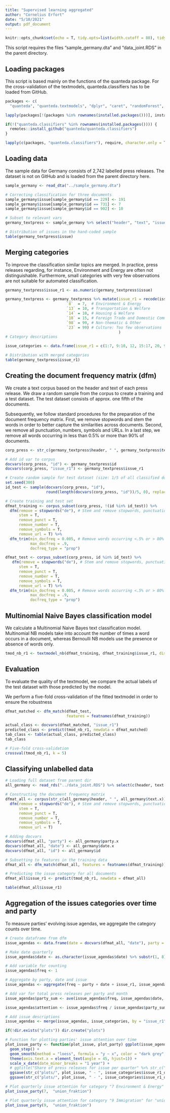 ```yaml
---
title: "Supervised learning aggregated"
author: "Cornelius Erfort"
date: "5/10/2021"
output: pdf_document
---
```


```r
knitr::opts_chunk$set(echo = T, tidy.opts=list(width.cutoff = 80), tidy = T)

```

This script requires the files "sample_germany.dta" and "data_joint.RDS" in the parent directory.

## Loading packages

This script is based mainly on the functions of the quanteda package. For the cross-validation of the textmodels, quanteda.classifiers has to be loaded from GitHub.

```r
packages <- c(
  "quanteda", "quanteda.textmodels", "dplyr", "caret", "randomForest", "tm", "beepr", "rmarkdown", "e1071", "penalized", "plyr", "readr", "repr", "ggplot2", "rsample", "remotes", "stringr", "formatR", "haven", "lubridate")

lapply(packages[!(packages %in% rownames(installed.packages()))], install.packages)

if(!("quanteda.classifiers" %in% rownames(installed.packages()))) {
  remotes::install_github("quanteda/quanteda.classifiers")
} 

lapply(c(packages, "quanteda.classifiers"), require, character.only = T)

```

## Loading data

The sample data for Germany consists of 2,742 labelled press releases. The dataset is not  on GitHub and is loaded from the parent directory here.

```r
sample_germany <- read_dta("../sample_germany.dta")

# Correcting classification for three documents
sample_germany$issue[sample_germany$id == 229] <- 191
sample_germany$issue[sample_germany$id == 731] <- 7
sample_germany$issue[sample_germany$id == 902] <- 10

# Subset to relevant vars
germany_textpress <- sample_germany %>% select("header", "text", "issue", "position", "id")

# Distribution of issues in the hand-coded sample
table(germany_textpress$issue)

```

## Merging categories

To improve the classification similar topics are merged. In practice, press releases regarding, for instance, Environment and Energy are often not distinguishable. Furthermore, small categories with very few observations are not suitable for automated classification.

```r
germany_textpress$issue_r1 <- as.numeric(germany_textpress$issue)

germany_textpress <- germany_textpress %>% mutate(issue_r1 = recode(issue_r1,
                           `8`  = 7,  # Environment & Energy
                           `13` = 10, # Transportation & Welfare
                           `14` = 10, # Housing & Welfare
                           `18` = 15, # Foreign Trade and Domestic Commerce
                           `98` = 99, # Non-thematic & Other
                           `23` = 99) # Culture: Too few observations
                                                  )
# Category descriptions

issue_categories <- data.frame(issue_r1 = c(1:7, 9:10, 12, 15:17, 20, 99, 191:192), issue_r1_descr = c("Macroeconomics", "Civil Rights", "Health", "Agriculture", "Labor", "Education", "Env. & Energy", "Immigration", "Welfare", "Law & Crime", "Commerce", "Defense", "Technology", "Gov. Ops.", "Other", "Int. Aff.", "EU"))

# Distribution with merged categories
table(germany_textpress$issue_r1)

```

## Creating the document frequency matrix (dfm)

We create a text corpus based on the header and text of each press release. We draw a random sample from the corpus to create a training and a test dataset. The test dataset consists of approx. one fifth of the documents.

Subsequently, we follow standard procedures for the preparation of the document frequency matrix. First, we remove stopwords and stem the words in order to better capture the similarities across documents. Second, we remove all punctuation, numbers, symbols and URLs. In a last step, we remove all words occurring in less than 0.5% or more than 90% of documents.

```r
corp_press <- str_c(germany_textpress$header, " ", germany_textpress$text) %>% corpus()

# Add id var to corpus
docvars(corp_press, "id") <- germany_textpress$id
docvars(corp_press, "issue_r1") <- germany_textpress$issue_r1

# Create random sample for test dataset (size: 1/5 of all classified documents)
set.seed(300)
id_test <- sample(docvars(corp_press, "id"), 
                  round(length(docvars(corp_press, "id"))/5, 0), replace = FALSE)

# Create training and test set 
dfmat_training <- corpus_subset(corp_press, !(id %in% id_test)) %>%
  dfm(remove = stopwords("de"), # Stem and remove stopwords, punctuation etc.
      stem = T, 
      remove_punct = T, 
      remove_number = T, 
      remove_symbols = T, 
      remove_url = T) %>% 
  dfm_trim(min_docfreq = 0.005, # Remove words occurring <.5% or > 80% of docs
           max_docfreq = .9, 
           docfreq_type = "prop") 

dfmat_test <- corpus_subset(corp_press, id %in% id_test) %>% 
   dfm(remove = stopwords("de"), # Stem and remove stopwords, punctuation etc.
      stem = T, 
      remove_punct = T, 
      remove_number = T, 
      remove_symbols = T, 
      remove_url = T) %>% 
  dfm_trim(min_docfreq = 0.005, # Remove words occurring <.5% or > 80% of docs
           max_docfreq = .9, 
           docfreq_type = "prop") 


```


## Multinomial Naive Bayes classification model

We calculate a Multinomial Naive Bayes text classification model. Multinomial NB models take into account the number of times a word occurs in a document, whereas Bernoulli NB models use the presence or absence of words only.

```r

tmod_nb_r1 <- textmodel_nb(dfmat_training, dfmat_training$issue_r1, distribution = "multinomial")

```


## Evaluation

To evaluate the quality of the textmodel, we compare the actual labels of the test dataset with those predicted by the model.

We perform a five-fold cross-validation of the fitted textmodel in order to ensure the robustness

```r

dfmat_matched <- dfm_match(dfmat_test, 
                           features = featnames(dfmat_training))

actual_class <- docvars(dfmat_matched, "issue_r1")
predicted_class <- predict(tmod_nb_r1, newdata = dfmat_matched)
tab_class <- table(actual_class, predicted_class)
tab_class

# Five-fold cross-validation
crossval(tmod_nb_r1, k = 5) 


```



## Classifying unlabelled data

```r

# Loading full dataset from parent dir
all_germany <- read_rds("../data_joint.RDS") %>% select(c(header, text.x, date.x, issue, party.x, id))

# Constructing the document frequency matrix
dfmat_all <- corpus(str_c(all_germany$header, " ", all_germany$text.x)) %>% 
  dfm(remove = stopwords("de"), # Stem and remove stopwords, punctuation etc.
      stem = T, 
      remove_punct = T, 
      remove_number = T, 
      remove_symbols = T, 
      remove_url = T)

# Adding docvars
docvars(dfmat_all, "party") <- all_germany$party.x
docvars(dfmat_all, "date") <- all_germany$date.x
docvars(dfmat_all, "id") <- all_germany$id

# Subsetting to features in the training data
dfmat_all <- dfm_match(dfmat_all, features = featnames(dfmat_training)) 

# Predicting the issue category for all documents
dfmat_all$issue_r1 <- predict(tmod_nb_r1, newdata = dfmat_all)

table(dfmat_all$issue_r1)

```


## Aggregation of the issues categories over time and party

To measure parties' evolving issue agendas, we aggregate the category counts over time.

```r

# Create dataframe from dfm
issue_agendas <- data.frame(date = docvars(dfmat_all, "date"), party = docvars(dfmat_all, "party"), issue_r1 = docvars(dfmat_all, "issue_r1"))

# Make date quarterly
issue_agendas$date <- as.character(issue_agendas$date) %>% substr(1, 8) %>% str_c("15") %>% str_replace_all(c("-01-" = "-02-", "-03-" = "-02-", "-04-" = "-05-", "-06-" = "-05-", "-07-" = "-08-", "-09-" = "-08-", "-10-" = "-11-", "-12-" = "-11-")) %>%  ymd()

# Add variable for counting
issue_agendas$freq <- 1

# Aggregate by party, date and issue
issue_agendas <- aggregate(freq ~ party + date + issue_r1, issue_agendas, sum)

# Add var for total press releases per party and month
issue_agendas$party_sum <- ave(issue_agendas$freq, issue_agendas$date, issue_agendas$party, FUN = sum)

issue_agendas$attention <- issue_agendas$freq / issue_agendas$party_sum

# Add issue descriptions
issue_agendas <- merge(issue_agendas, issue_categories, by = "issue_r1")

if(!dir.exists("plots")) dir.create("plots")

# Function for plotting parties' issue attention over time
plot_issue_party <- function(plot_issue, plot_party) ggplot(issue_agendas %>% filter(issue_r1 == plot_issue & party == plot_party), aes(x = date, y = attention)) +
  geom_step() +
  geom_smooth(method = "loess", formula = "y ~ x", color = "dark grey", lty = 3, se = F) +
  theme(axis.text.x = element_text(angle = 45, hjust=1)) +
  scale_x_date(date_minor_breaks = "1 year") +
  # ggtitle("Share of press releases for issue per quarter" %>% str_c(" (", issue_categories$issue_r1_descr[issue_categories$issue_r1 == plot_issue], " - ", plot_party, ")")) +
  ggsave(str_c("plots/", plot_issue, " - ", issue_categories$issue_r1_descr[issue_categories$issue_r1 == plot_issue], "_", plot_party, ".pdf"), device = cairo_pdf, width = 5*2^.5, height = 5) +
  ggsave(str_c("plots/", plot_issue, " - ", issue_categories$issue_r1_descr[issue_categories$issue_r1 == plot_issue],"_", plot_party, ".png"), width = 5*2^.5, height = 5)

# Plot quarterly issue attention for category "7 Environment & Energy" for "union_fraktion"
plot_issue_party(7,  "union_fraktion")

# Plot quarterly issue attention for category "9 Immigration" for "union_fraktion"
plot_issue_party(9,  "union_fraktion")


```